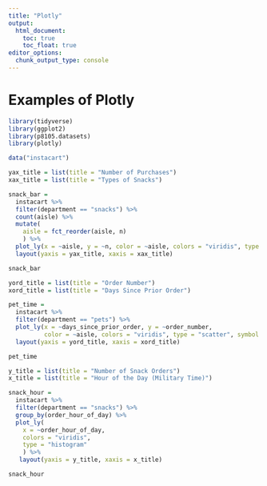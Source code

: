 ```yaml
---
title: "Plotly"
output: 
  html_document:
    toc: true
    toc_float: true
editor_options: 
  chunk_output_type: console
---
```


# Examples of Plotly

```r
library(tidyverse)
library(ggplot2)
library(p8105.datasets)
library(plotly)
```

```r
data("instacart")
```


```r
yax_title = list(title = "Number of Purchases")
xax_title = list(title = "Types of Snacks")

snack_bar = 
  instacart %>%  
  filter(department == "snacks") %>% 
  count(aisle) %>% 
  mutate(
    aisle = fct_reorder(aisle, n)
    ) %>% 
  plot_ly(x = ~aisle, y = ~n, color = ~aisle, colors = "viridis", type = "bar") %>% 
  layout(yaxis = yax_title, xaxis = xax_title)

snack_bar
```

```r
yord_title = list(title = "Order Number")
xord_title = list(title = "Days Since Prior Order")

pet_time = 
  instacart %>% 
  filter(department == "pets") %>%
  plot_ly(x = ~days_since_prior_order, y = ~order_number, 
          color = ~aisle, colors = "viridis", type = "scatter", symbol = ~aisle) %>% 
  layout(yaxis = yord_title, xaxis = xord_title) 

pet_time
```

```r
y_title = list(title = "Number of Snack Orders")
x_title = list(title = "Hour of the Day (Military Time)")

snack_hour = 
  instacart %>% 
  filter(department == "snacks") %>% 
  group_by(order_hour_of_day) %>%
  plot_ly(
    x = ~order_hour_of_day, 
    colors = "viridis", 
    type = "histogram"
    ) %>% 
   layout(yaxis = y_title, xaxis = x_title)

snack_hour
```


